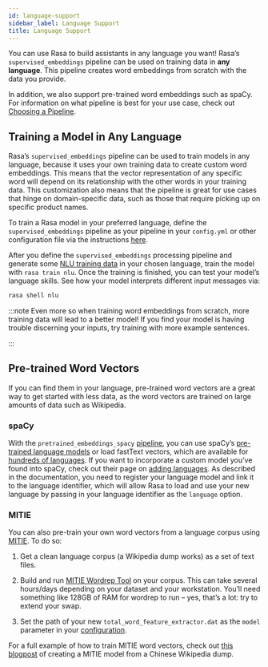 ```yaml
---
id: language-support
sidebar_label: Language Support
title: Language Support
---
```


You can use Rasa to build assistants in any language you want! Rasa’s
`supervised_embeddings` pipeline can be used on training data in **any language**.
This pipeline creates word embeddings from scratch with the data you provide.

In addition, we also support pre-trained word embeddings such as spaCy. For information on
what pipeline is best for your use case, check out [Choosing a Pipeline](/docs/nlu/choosing-a-pipeline).

## Training a Model in Any Language

Rasa’s `supervised_embeddings` pipeline can be used to train models in any language, because
it uses your own training data to create custom word embeddings. This means that the vector
representation of any specific word will depend on its relationship with the other words in your
training data. This customization also means that the pipeline is great for use cases that hinge
on domain-specific data, such as those that require picking up on specific product names.

To train a Rasa model in your preferred language, define the
`supervised_embeddings` pipeline as your pipeline in your `config.yml` or other configuration file
via the instructions [here](/docs/nlu/choosing-a-pipeline#section-supervised-embeddings-pipeline).

After you define the `supervised_embeddings` processing pipeline and generate some [NLU training data](/docs/nlu/training-data-format)
in your chosen language, train the model with `rasa train nlu`. Once the training is finished, you can test your model’s
language skills. See how your model interprets different input messages via:

```bash
rasa shell nlu
```

:::note
Even more so when training word embeddings from scratch, more training data will lead to a
better model! If you find your model is having trouble discerning your inputs, try training
with more example sentences.

:::

<a aria-hidden="true" tabIndex="-1" className="anchor enhancedAnchor" id="pretrained-word-vectors"></a>

## Pre-trained Word Vectors

If you can find them in your language, pre-trained word vectors are a great way to get started with less data,
as the word vectors are trained on large amounts of data such as Wikipedia.

### spaCy

With the `pretrained_embeddings_spacy` [pipeline](/docs/nlu/choosing-a-pipeline#section-pretrained-embeddings-spacy-pipeline), you can use spaCy’s
[pre-trained language models](https://spacy.io/usage/models#languages) or load fastText vectors, which are available
for [hundreds of languages](https://github.com/facebookresearch/fastText/blob/master/docs/crawl-vectors.md). If you want
to incorporate a custom model you’ve found into spaCy, check out their page on
[adding languages](https://spacy.io/usage/adding-languages/). As described in the documentation, you need to
register your language model and link it to the language identifier, which will allow Rasa to load and use your new language
by passing in your language identifier as the `language` option.

<a aria-hidden="true" tabIndex="-1" className="anchor enhancedAnchor" id="mitie"></a>

### MITIE

You can also pre-train your own word vectors from a language corpus using [MITIE](/docs/nlu/choosing-a-pipeline#section-mitie-pipeline). To do so:

1. Get a clean language corpus (a Wikipedia dump works) as a set of text files.

2. Build and run [MITIE Wordrep Tool](https://github.com/mit-nlp/MITIE/tree/master/tools/wordrep) on your corpus.
   This can take several hours/days depending on your dataset and your workstation.
   You’ll need something like 128GB of RAM for wordrep to run – yes, that’s a lot: try to extend your swap.

3. Set the path of your new `total_word_feature_extractor.dat` as the `model` parameter in your
   [configuration](/docs/nlu/choosing-a-pipeline#section-mitie-pipeline).

For a full example of how to train MITIE word vectors, check out
[this blogpost](http://www.crownpku.com/2017/07/27/%E7%94%A8Rasa_NLU%E6%9E%84%E5%BB%BA%E8%87%AA%E5%B7%B1%E7%9A%84%E4%B8%AD%E6%96%87NLU%E7%B3%BB%E7%BB%9F.html)
of creating a MITIE model from a Chinese Wikipedia dump.
